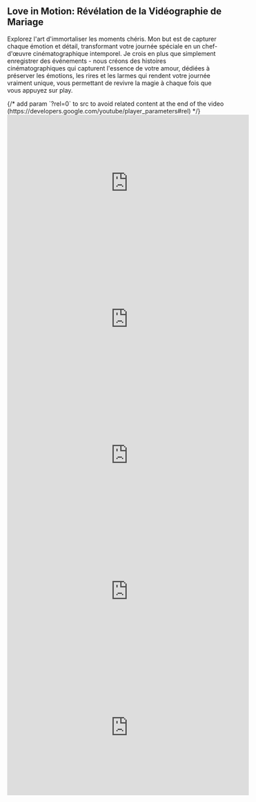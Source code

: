 <section id="videos">
	<h2>Love in Motion: Révélation de la Vidéographie de Mariage</h2>
	<p>
		Explorez l'art d'immortaliser les moments chéris. Mon but est de capturer chaque émotion et détail, transformant
		votre journée spéciale en un chef-d'œuvre cinématographique intemporel. Je crois en plus que simplement enregistrer
		des événements - nous créons des histoires cinématographiques qui capturent l'essence de votre amour, dédiées à
		préserver les émotions, les rires et les larmes qui rendent votre journée vraiment unique, vous permettant de
		revivre la magie à chaque fois que vous appuyez sur play.
	</p>
	{/* add param `?rel=0` to src to avoid related content at the end of the video (https://developers.google.com/youtube/player_parameters#rel) */}
	<div class="videos">
		<iframe
			class="video"
			loading="lazy"
			width="560"
			height="315"
			src="https://www.youtube-nocookie.com/embed/XSb0viGeEu0?rel=0&modestbranding=1"
			title="Wedding C&Y"
			frameborder="0"
			allow="accelerometer; autoplay; clipboard-write; encrypted-media; gyroscope; picture-in-picture; web-share"
			allowfullscreen
		></iframe>
		<iframe
			class="video"
			loading="lazy"
			width="560"
			height="315"
			src="https://www.youtube-nocookie.com/embed/NUYqJ5sdNNE?rel=0&modestbranding=1"
			title="La Boda de Madi & Greg - Un día mágico desde los preparativos hasta el baile"
			frameborder="0"
			allow="accelerometer; autoplay; clipboard-write; encrypted-media; gyroscope; picture-in-picture; web-share"
			allowfullscreen
		></iframe>
		<iframe
			class="video"
			loading="lazy"
			width="560"
			height="315"
			src="https://www.youtube-nocookie.com/embed/8J6_-tpnMps?rel=0&modestbranding=1"
			title="Wedding Julie & Tobi in Belgium"
			frameborder="0"
			allow="accelerometer; autoplay; clipboard-write; encrypted-media; gyroscope; picture-in-picture; web-share"
			allowfullscreen
		></iframe>
		<iframe
			class="video"
			loading="lazy"
			width="560"
			height="315"
			src="https://www.youtube-nocookie.com/embed/8UVePQ-54BQ?rel=0&modestbranding=1"
			title="Wedding Party at Casa Miralles, Barcelona"
			frameborder="0"
			allow="accelerometer; autoplay; clipboard-write; encrypted-media; gyroscope; picture-in-picture; web-share"
			allowfullscreen
		></iframe>
		<iframe
			class="video"
			loading="lazy"
			width="560"
			height="315"
			src="https://www.youtube-nocookie.com/embed/QmmvKESfEsU?rel=0&modestbranding=1"
			title="Wedding M&C at Casa Miralles, Barcelona, Spain"
			frameborder="0"
			allow="accelerometer; autoplay; clipboard-write; encrypted-media; gyroscope; picture-in-picture; web-share"
			allowfullscreen
		></iframe>
	</div>
</section>
